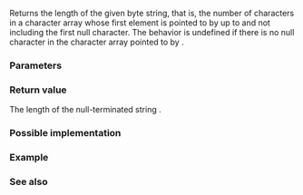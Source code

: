 {{cpp/title|strlen}}
{{cpp/string/byte/navbar}}
{{ddcl|header=cstring|
std::size_t strlen( const char* str );
}}

Returns the length of the given byte string, that is, the number of characters in a character array whose first element is pointed to by {{c|str}} up to and not including the first null character. The behavior is undefined if there is no null character in the character array pointed to by {{c|str}}.

===Parameters===
{{par begin}}
{{par|str|pointer to the null-terminated byte string to be examined}}
{{par end}}

===Return value===
The length of the null-terminated string {{c|str}}.

===Possible implementation===
{{eq fun
|1=
std::size_t strlen(const char* start)
{
    // NB: start is not checked for nullptr!
    const char* end = start;
    while (*end != '\0')
        ++end;
    return end - start;
}
}}

===Example===
{{example
|code=
#include &lt;cstring&gt;
#include &lt;iostream&gt;

int main()
{
    const char str[] = "dog cat\0mouse";

    std::cout &lt;&lt; "without null character: " &lt;&lt; std::strlen(str) &lt;&lt; '\n'
              &lt;&lt; "with null character: " &lt;&lt; sizeof str &lt;&lt; '\n';
}
|output=
without null character: 7
with null character: 14
}}

===See also===
{{dsc begin}}
{{dsc inc|cpp/string/wide/dsc wcslen}}
{{dsc inc|cpp/string/multibyte/dsc mblen}}
{{dsc see c|c/string/byte/strlen}}
{{dsc end}}

{{langlinks|de|es|fr|it|ja|pl|pt|ru|zh}}